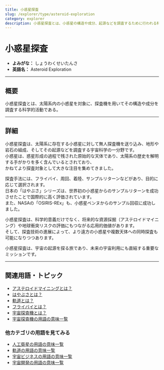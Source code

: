 ```yaml
---
title: 小惑星探査
slug: /explorer/type/asteroid-exploration
category: explorer
description: 小惑星探査とは、小惑星の構造や成分、起源などを調査するために行われる科学的・技術的な探査活動である。
---
```



<Head>
  <script type="application/ld+json">
    {`{
      "@context": "https://schema.org",
      "@type": "DefinedTerm",
      "name": "小惑星探査",
      "inDefinedTermSet": "https://www.space-portal.org",
      "termCode": "explorer/type/asteroid-exploration",
      "description": "小惑星探査とは、小惑星の構造や成分、起源などを調査するために行われる科学的・技術的な探査活動である。",
      "url": "https://www.space-portal.org/docs/explorer/type/asteroid-exploration"
    }`}
  </script>
</Head>

# 小惑星探査

- **よみがな：** しょうわくせいたんさ  
- **英語名：** Asteroid Exploration  

---

## 概要

小惑星探査とは、太陽系内の小惑星を対象に、探査機を用いてその構造や成分を調査する科学的活動である。

---

## 詳細

小惑星探査は、太陽系に存在する小惑星に対して無人探査機を送り込み、地形や岩石の組成、そしてその起源などを調査する宇宙科学の一分野です。  
小惑星は、惑星形成の過程で残された原始的な天体であり、太陽系の歴史を解明する手がかりを多く含んでいるとされており、  
かねてより探査対象として大きな注目を集めてきました。  

探査手法には、フライバイ、周回、着陸、サンプルリターンなどがあり、目的に応じて選択されます。  
日本の「はやぶさ」シリーズは、世界初の小惑星からのサンプルリターンを成功させたことで国際的に高く評価されています。  
また、NASAの「OSIRIS-REx」も、小惑星ベンヌからのサンプル回収に成功しました。  

小惑星探査は、科学的意義だけでなく、将来的な資源採掘（アステロイドマイニング）や地球衝突リスクの評価にもつながる応用的価値があります。  
そして、探査技術の進展によって、より遠方の小惑星や複数天体への同時探査も可能になりつつあります。  

小惑星探査は、宇宙の起源を探る旅であり、未来の宇宙利用にも直結する重要なミッションです。

---

## 関連用語・トピック

- [アステロイドマイニングとは？](/docs/business/category/asteroid-mining)
- [はやぶさとは？](/docs/explorer/mission/hayabusa)
- [軌道とは？](/docs/orbit/orbit)
- [フライバイとは？](/docs/explorer/technology/flyby)
- [宇宙探査機とは？](/docs/explorer/space-probe)
- [宇宙探査機の用語の意味一覧](/docs/category/explorer)

### 他カテゴリの用語を見てみる
- [人工衛星の用語の意味一覧](/docs/category/satellite)
- [軌道の用語の意味一覧](/docs/category/orbit)
- [宇宙ビジネスの用語の意味一覧](/docs/category/business)
- [宇宙開発の用語の意味一覧](/docs/category/glossary)
